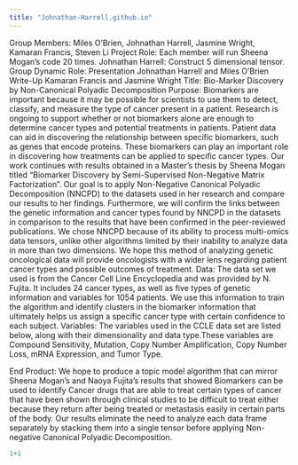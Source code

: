 ```yaml
---
title: "Johnathan-Harrell.github.io"
---
```


Group Members: 
Miles O’Brien, Johnathan Harrell, Jasmine Wright, Kamaran Francis, Steven Li
Project Role: Each member will run Sheena Mogan’s code 20 times. 
Johnathan Harrell: Construct 5 dimensional tensor.
Group Dynamic Role: Presentation Johnathan Harrell and Miles O'Brien Write-Up Kamaran Francis and Jasmine Wright
Title: Bio-Marker Discovery by Non-Canonical Polyadic Decomposition
Purpose: Biomarkers are important because it may be possible for scientists to use them to detect, classify, and measure the type of cancer present in a patient. Research is ongoing to support whether or not biomarkers alone are enough to determine cancer types and potential treatments in patients. Patient data can aid in discovering the relationship between specific biomarkers, such as genes that encode proteins. These biomarkers can play an important role in discovering how treatments can be applied to specific cancer types. Our work continues with results obtained in a Master’s thesis by Sheena Mogan titled “Biomarker Discovery by Semi-Supervised Non-Negative Matrix Factorization”. Our goal is to apply Non-Negative Canonical Polyadic Decomposition (NNCPD) to the datasets used in her research and compare our results to her findings. Furthermore, we will confirm the links between the genetic information and cancer types found by NNCPD in the datasets in comparison to the results that have been confirmed in the peer-reviewed publications. We chose NNCPD because of its ability to process multi-omics data tensors, unlike other algorithms limited by their inability to analyze data in more than two dimensions. We hope this method of analyzing genetic oncological data will provide oncologists with a wider lens regarding patient cancer types and possible outcomes of treatment.
Data: The data set we used is from the Cancer Cell Line Encyclopedia and was provided by N. Fujita. It includes 24 cancer types, as well as five types of genetic information and variables for 1054 patients. We use this information to train the algorithm and identify clusters in the biomarker information that ultimately helps us assign a specific cancer type with certain confidence to each subject.
Variables: The variables used in the CCLE data set are listed below, along with their dimensionality and data type.These variables are Compound Sensitivity, Mutation, Copy Number Amplification, Copy Number Loss, mRNA Expression, and Tumor Type.


End Product: We hope to produce a topic model algorithm that can mirror Sheena Mogan’s and Naoya Fujita’s results that showed Biomarkers can be used to identify Cancer drugs that are able to treat certain types of cancer that have been shown through clinical studies to be difficult to treat either because they return after being treated or metastasis easily in certain parts of the body. Our results eliminate the need to analyze each data frame separately by stacking them into a single tensor before applying Non-negative Canonical Polyadic Decomposition.

```r
1+1
```
